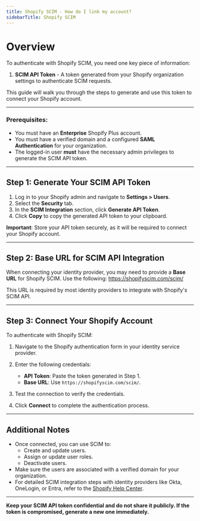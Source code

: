 ```yaml
---
title: Shopify SCIM - How do I link my account?
sidebarTitle: Shopify SCIM
---
```


# Overview

To authenticate with Shopify SCIM, you need one key piece of information:
1. **SCIM API Token** - A token generated from your Shopify organization settings to authenticate SCIM requests.

This guide will walk you through the steps to generate and use this token to connect your Shopify account.

---

### Prerequisites:

- You must have an **Enterprise** Shopify Plus account.
- You must have a verified domain and a configured **SAML Authentication** for your organization.
- The logged-in user **must** have the necessary admin privileges to generate the SCIM API token.

---

## Step 1: Generate Your SCIM API Token

1. Log in to your Shopify admin and navigate to **Settings > Users**.
2. Select the **Security** tab.
3. In the **SCIM Integration** section, click **Generate API Token**.
4. Click **Copy** to copy the generated API token to your clipboard.

**Important**: Store your API token securely, as it will be required to connect your Shopify account.

---

## Step 2: Base URL for SCIM API Integration

When connecting your identity provider, you may need to provide a **Base URL** for Shopify SCIM. Use the following:
https://shopifyscim.com/scim/


This URL is required by most identity providers to integrate with Shopify's SCIM API.

---

## Step 3: Connect Your Shopify Account

To authenticate with Shopify SCIM:

1. Navigate to the Shopify authentication form in your identity service provider.
2. Enter the following credentials:
   - **API Token**: Paste the token generated in Step 1.
   - **Base URL**: Use `https://shopifyscim.com/scim/`.

3. Test the connection to verify the credentials.
4. Click **Connect** to complete the authentication process.

---

## Additional Notes

- Once connected, you can use SCIM to:
  - Create and update users.
  - Assign or update user roles.
  - Deactivate users.
- Make sure the users are associated with a verified domain for your organization.
- For detailed SCIM integration steps with identity providers like Okta, OneLogin, or Entra, refer to the [Shopify Help Center](https://help.shopify.com/en/manual/organization-settings/users/security/scim).

---

**Keep your SCIM API token confidential and do not share it publicly. If the token is compromised, generate a new one immediately.**
